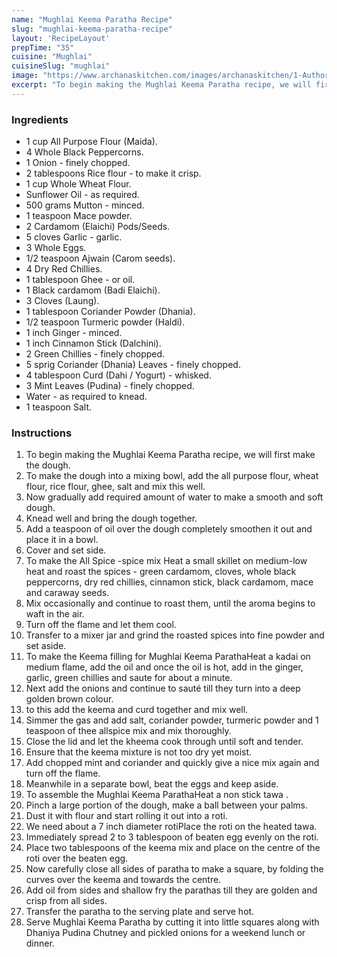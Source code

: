---
name: "Mughlai Keema Paratha Recipe"
slug: "mughlai-keema-paratha-recipe"
layout: 'RecipeLayout'
prepTime: "35"
cuisine: "Mughlai"
cuisineSlug: "mughlai"
image: "https://www.archanaskitchen.com/images/archanaskitchen/1-Author/shaheen_ali/Mughlai_Kheema_Paratha_.jpg"
excerpt: "To begin making the Mughlai Keema Paratha recipe, we will first make the dough"
---

### Ingredients

- 1 cup All Purpose Flour (Maida).
- 4 Whole Black Peppercorns.
- 1 Onion - finely chopped.
- 2 tablespoons Rice flour - to make it crisp.
- 1 cup Whole Wheat Flour.
- Sunflower Oil - as required.
- 500 grams Mutton - minced.
- 1 teaspoon Mace powder.
- 2 Cardamom (Elaichi) Pods/Seeds.
- 5 cloves Garlic - garlic.
- 3 Whole Eggs.
- 1/2 teaspoon Ajwain (Carom seeds).
- 4 Dry Red Chillies.
- 1 tablespoon Ghee - or oil.
- 1 Black cardamom (Badi Elaichi).
- 3 Cloves (Laung).
- 1 tablespoon Coriander Powder (Dhania).
- 1/2 teaspoon Turmeric powder (Haldi).
- 1 inch Ginger - minced.
- 1 inch Cinnamon Stick (Dalchini).
- 2 Green Chillies - finely chopped.
- 5 sprig Coriander (Dhania) Leaves - finely chopped.
- 4 tablespoon Curd (Dahi / Yogurt) - whisked.
- 3 Mint Leaves (Pudina) - finely chopped.
- Water - as required to knead.
- 1 teaspoon Salt.

### Instructions

1. To begin making the Mughlai Keema Paratha recipe, we will first make the dough.
1. To make the dough into a mixing bowl, add the all purpose flour, wheat flour, rice flour, ghee, salt and mix this well.
1. Now gradually add required amount of water to make a smooth and soft dough.
1. Knead well and bring the dough together.
1. Add a teaspoon of oil over the dough completely smoothen it out and place it in a bowl.
1. Cover and set side.
1. To make the All Spice -spice mix Heat a small skillet on medium-low heat and roast the spices - green cardamom, cloves, whole black peppercorns, dry red chillies, cinnamon stick, black cardamom, mace  and caraway seeds.
1. Mix occasionally and continue to roast them, until the aroma begins to waft in the air.
1.  Turn off the flame and let them cool.
1. Transfer to a mixer jar and grind the roasted spices into fine powder and set aside.
1. To make the Keema filling for Mughlai Keema ParathaHeat a kadai on medium flame, add the oil and once the oil is hot, add in the ginger, garlic, green chillies and saute for about a minute.
1. Next add the onions and continue to sauté till they turn into a deep golden brown colour.
1. to this add the keema and curd together and mix well.
1. Simmer the gas and add salt, coriander powder, turmeric powder and 1 teaspoon of thee allspice mix and mix thoroughly.
1. Close the lid and let the kheema cook through until soft and tender.
1. Ensure that the keema mixture  is not too dry yet moist.
1. Add chopped mint and coriander and quickly give a nice mix again and turn off the flame.
1. Meanwhile in a separate bowl, beat the eggs and keep aside.
1. To assemble the Mughlai Keema ParathaHeat a non stick tawa .
1. Pinch a large portion of the dough, make a ball between your palms.
1. Dust it with flour and start rolling it out into a roti.
1. We need about a 7 inch diameter rotiPlace the roti on the heated tawa.
1. Immediately spread 2 to 3 tablespoon of beaten egg evenly on the roti.
1. Place two tablespoons of the keema mix and place on the centre of the roti over the beaten egg.
1. Now carefully close all sides of paratha to make a square, by folding the curves over the keema and towards the centre.
1. Add oil from sides and shallow fry the parathas till they are golden and crisp from all sides.
1. Transfer the paratha to the serving plate and serve hot.
1. Serve Mughlai Keema Paratha by cutting it into little squares along with Dhaniya Pudina Chutney and pickled onions for a weekend lunch or dinner.

